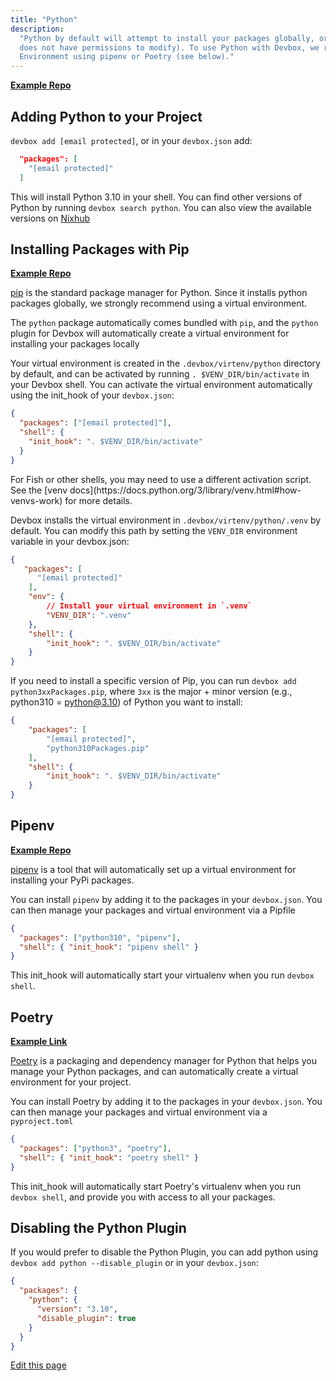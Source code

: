 ```yaml
---
title: "Python"
description:
  "Python by default will attempt to install your packages globally, or in the Nix Store (which it
  does not have permissions to modify). To use Python with Devbox, we recommend setting up a Virtual
  Environment using pipenv or Poetry (see below)."
---
```


[**Example Repo**](https://github.com/jetify-com/devbox/tree/main/examples/development/python)

## Adding Python to your Project[​](#adding-python-to-your-project "Direct link to Adding Python to your Project")

`devbox add [email protected]`, or in your `devbox.json` add:

```json
  "packages": [
    "[email protected]"
  ]
```

This will install Python 3.10 in your shell. You can find other versions of Python by running
`devbox search python`. You can also view the available versions on
[Nixhub](https://www.nixhub.io/packages/python)

## Installing Packages with Pip[​](#installing-packages-with-pip "Direct link to Installing Packages with Pip")

[**Example Repo**](https://github.com/jetify-com/devbox/tree/main/examples/development/python/pip)

[pip](https://pip.pypa.io/en/stable/) is the standard package manager for Python. Since it installs
python packages globally, we strongly recommend using a virtual environment.

The `python` package automatically comes bundled with `pip`, and the `python` plugin for Devbox will
automatically create a virtual environment for installing your packages locally

Your virtual environment is created in the `.devbox/virtenv/python` directory by default, and can be
activated by running `. $VENV_DIR/bin/activate` in your Devbox shell. You can activate the virtual
environment automatically using the init_hook of your `devbox.json`:

```json
{
  "packages": ["[email protected]"],
  "shell": {
    "init_hook": ". $VENV_DIR/bin/activate"
  }
}
```

<Info>
  For Fish or other shells, you may need to use a different activation script. See the [venv
  docs](https://docs.python.org/3/library/venv.html#how-venvs-work) for more details.
</Info>

Devbox installs the virtual environment in `.devbox/virtenv/python/.venv` by default. You can modify
this path by setting the `VENV_DIR` environment variable in your devbox.json:

```json
{
   "packages": [
      "[email protected]"
    ],
    "env": {
        // Install your virtual environment in `.venv`
        "VENV_DIR": ".venv"
    },
    "shell": {
        "init_hook": ". $VENV_DIR/bin/activate"
    }
}
```

If you need to install a specific version of Pip, you can run `devbox add python3xxPackages.pip`,
where `3xx` is the major + minor version (e.g., python310 = python@3.10) of Python you want to
install:

```json
{
    "packages": [
        "[email protected]",
        "python310Packages.pip"
    ],
    "shell": {
        "init_hook": ". $VENV_DIR/bin/activate"
    }
}
```

## Pipenv[​](#pipenv "Direct link to Pipenv")

[**Example Repo**](https://github.com/jetify-com/devbox/tree/main/examples/development/python/pipenv)

[pipenv](https://pipenv.pypa.io/en/latest/) is a tool that will automatically set up a virtual
environment for installing your PyPi packages.

You can install `pipenv` by adding it to the packages in your `devbox.json`. You can then manage
your packages and virtual environment via a Pipfile

```json
{
  "packages": ["python310", "pipenv"],
  "shell": { "init_hook": "pipenv shell" }
}
```

This init_hook will automatically start your virtualenv when you run `devbox shell`.

## Poetry[​](#poetry "Direct link to Poetry")

[**Example Link**](https://github.com/jetify-com/devbox/tree/main/examples/development/python/poetry/poetry-demo)

[Poetry](https://python-poetry.org/) is a packaging and dependency manager for Python that helps you
manage your Python packages, and can automatically create a virtual environment for your project.

You can install Poetry by adding it to the packages in your `devbox.json`. You can then manage your
packages and virtual environment via a `pyproject.toml`

```json
{
  "packages": ["python3", "poetry"],
  "shell": { "init_hook": "poetry shell" }
}
```

This init_hook will automatically start Poetry's virtualenv when you run `devbox shell`, and provide
you with access to all your packages.

## Disabling the Python Plugin[​](#disabling-the-python-plugin "Direct link to Disabling the Python Plugin")

If you would prefer to disable the Python Plugin, you can add python using
`devbox add python --disable_plugin` or in your `devbox.json`:

```json
{
  "packages": {
    "python": {
      "version": "3.10",
      "disable_plugin": true
    }
  }
}
```

[Edit this page](https://github.com/jetify-com/devbox/tree/main/docs/app/docs/devbox-examples/languages/python.md)
